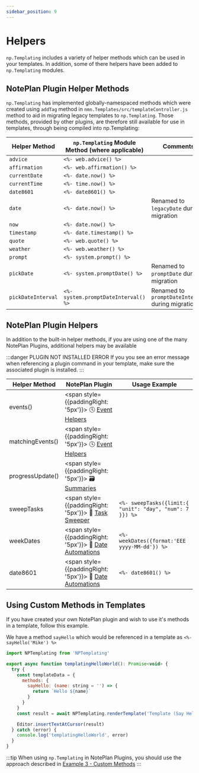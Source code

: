 ```yaml
---
sidebar_position: 9
---
```


# Helpers
`np.Templating` includes a variety of helper methods which can be used in your templates. In addition, some of there helpers have been added to `np.Templating` modules.

## NotePlan Plugin Helper Methods
`np.Templating` has implemented globally-namespaced methods which were created using `addTag` method in `nmn.Templates/src/templateController.js` method to aid in migrating legacy templates to `np.Templating`. Those methods, provided by other plugins, are therefore still available for use in templates, through being compiled into np.Templating:

| Helper Method | `np.Templating` Module Method (where applicable) | Comments
|-------------- | ---------- | -----------------------------------------
| `advice` | `<%- web.advice() %>` |
| `affirmation` | `<%- web.affirmation() %>` |
| `currentDate` | `<%- date.now() %>` |
| `currentTime` | `<%- time.now() %>` |
| `date8601` | `<%- date8601() %>` |
| `date` | `<%- date.now() %>`| Renamed to `legacyDate` during migration
| `now` | `<%- date.now() %>` |
| `timestamp` | `<%- date.timestamp() %>` |
| `quote` | `<%- web.quote() %>` |
| `weather` | `<%- web.weather() %>` |
| `prompt` | `<%- system.prompt() %>` |
| `pickDate` | `<%- system.promptDate() %>` | Renamed to `promptDate` during migration
| `pickDateInterval` | `<%- system.promptDateInterval() %>` | Renamed to `promptDateInterval` during migration

## NotePlan Plugin Helpers
In addition to the built-in helper methods, if you are using one of the many NotePlan Plugins, additional helpers may be available

:::danger PLUGIN NOT INSTALLED ERROR
If you you see an error message when referencing a plugin command in your template, make sure the associated plugin is installed.
:::

| Helper Method | NotePlan Plugin | Usage Example
|-------------- | ---------- | -----
| events() | <span style={{paddingRight: '5px'}}> 🕓 </span>[Event Helpers](https://github.com/NotePlan/plugins/tree/main/jgclark.EventHelpers) |
| matchingEvents() | <span style={{paddingRight: '5px'}}> 🕓 </span>[Event Helpers](https://github.com/NotePlan/plugins/tree/main/jgclark.EventHelpers)
| progressUpdate() | <span style={{paddingRight: '5px'}}> 🗃  </span> [Summaries](https://github.com/NotePlan/plugins/tree/main/jgclark.Summaries)
| sweepTasks | <span style={{paddingRight: '5px'}}> 🧹  </span>[Task Sweeper](https://github.com/NotePlan/plugins/tree/main/nmn.sweep) | `<%- sweepTasks({limit:{ "unit": "day", "num": 7 }}) %>`
| weekDates | <span style={{paddingRight: '5px'}}> 📅  </span>[Date Automations](https://github.com/NotePlan/plugins/tree/main/dwertheimer.DateAutomations) | `<%- weekDates({format:'EEE yyyy-MM-dd'}) %>`
| date8601 | <span style={{paddingRight: '5px'}}> 📅  </span>[Date Automations](https://github.com/NotePlan/plugins/tree/main/dwertheimer.DateAutomations) | `<%- date8601() %>`

## Using Custom Methods in Templates
If you have created your own NotePlan plugin and wish to use it's methods in a template, follow this example.

We have a method `sayHello` which would be referenced in a template as `<%- sayHello('Mike') %>`

```javascript
import NPTemplating from 'NPTemplating'

export async function templatingHelloWorld(): Promise<void> {
  try {
    const templateData = {
      methods: {
        sayHello: (name: string = '') => {
          return `Hello ${name}`
        }
      }
    }
    const result = await NPTemplating.renderTemplate('Template (Say Hello)', templateData)

    Editor.insertTextAtCursor(result)
  } catch (error) {
    console.log('templatingHelloWorld', error)
  }
}
```

:::tip
When using `np.Templating` in NotePlan Plugins, you should use the approach described in [Example 3 - Custom Methods](/docs/templating-integration-plugins/example-3)
:::
